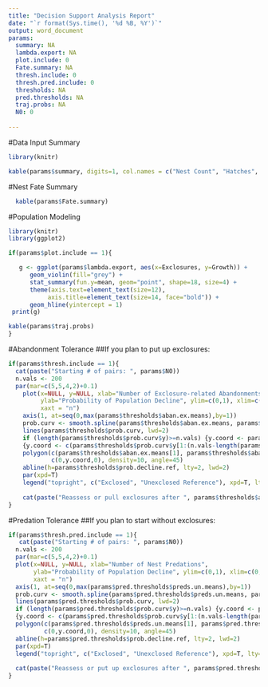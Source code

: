 ```yaml
---
title: "Decision Support Analysis Report"
date: "`r format(Sys.time(), '%d %B, %Y')`"
output: word_document
params:
  summary: NA
  lambda.export: NA
  plot.include: 0
  Fate.summary: NA
  thresh.include: 0
  thresh.pred.include: 0
  thresholds: NA
  pred.thresholds: NA
  traj.probs: NA
  N0: 0
  
---
```



#Data Input Summary
```r
library(knitr)

kable(params$summary, digits=1, col.names = c("Nest Count", "Hatches", "Predations", "Abandonments", "Flood/Weather", "UnknownFail","UnknownFate", "Other"))


```

#Nest Fate Summary
```r
  kable(params$Fate.summary)

```


#Population Modeling
```r
library(knitr)
library(ggplot2)

if(params$plot.include == 1){

   g <- ggplot(params$lambda.export, aes(x=Exclosures, y=Growth)) +
      geom_violin(fill="grey") + 
      stat_summary(fun.y=mean, geom="point", shape=18, size=4) +
      theme(axis.text=element_text(size=12),
           axis.title=element_text(size=14, face="bold")) +
      geom_hline(yintercept = 1)
 print(g)

kable(params$traj.probs)
}
```

#Abandonment Tolerance
##If you plan to put up exclosures:
```r

if(params$thresh.include == 1){
  cat(paste("Starting # of pairs: ", params$N0))
  n.vals <- 200
  par(mar=c(5,5,4,2)+0.1)
    plot(x=NULL, y=NULL, xlab="Number of Exclosure-related Abandonments",
         ylab="Probability of Population Decline", ylim=c(0,1), xlim=c(0, max(params$thresholds$aban.ex.means)), 
         xaxt = "n")
    axis(1, at=seq(0,max(params$thresholds$aban.ex.means),by=1))
    prob.curv <- smooth.spline(params$thresholds$aban.ex.means, params$thresholds$prob.decline)
    lines(params$thresholds$prob.curv, lwd=2)
    if (length(params$thresholds$prob.curv$y)>=n.vals) {y.coord <- params$thresholds$prob.curv$y[1:200]} else 
    {y.coord <- c(params$thresholds$prob.curv$y[1:(n.vals-length(params$thresholds$prob.curv$y))], params$thresholds$prob.curv)}
    polygon(c(params$thresholds$aban.ex.means[1], params$thresholds$aban.ex.means, params$thresholds$aban.ex.means[n.vals]), 
            c(0,y.coord,0), density=10, angle=45)
    abline(h=params$thresholds$prob.decline.ref, lty=2, lwd=2)
    par(xpd=T)
    legend("topright", c("Exclosed", "Unexclosed Reference"), xpd=T, lty=c(1,2), lwd=c(2,2), adj=c(0,NA)) 
    
    cat(paste("Reassess or pull exclosures after ", params$thresholds$aban.tolerance, "observed nest abandonments"))
}
```


#Predation Tolerance
##If you plan to start without exclosures:
```r
if(params$thresh.pred.include == 1){
   cat(paste("Starting # of pairs: ", params$N0))
  n.vals <- 200
  par(mar=c(5,5,4,2)+0.1)
  plot(x=NULL, y=NULL, xlab="Number of Nest Predations",
       ylab="Probability of Population Decline", ylim=c(0,1), xlim=c(0, max(params$pred.thresholds$preds.un.means)), 
       xaxt = "n")
  axis(1, at=seq(0,max(params$pred.thresholds$preds.un.means),by=1))
  prob.curv <- smooth.spline(params$pred.thresholds$preds.un.means, params$pred.thresholds$prob.decline)
  lines(params$pred.thresholds$prob.curv, lwd=2)
  if (length(params$pred.thresholds$prob.curv$y)>=n.vals) {y.coord <- params$pred.thresholds$prob.curv$y[1:200]} else 
  {y.coord <- c(params$pred.thresholds$prob.curv$y[1:(n.vals-length(params$pred.thresholds$prob.curv$y))], params$pred.thresholds$prob.curv)}
  polygon(c(params$pred.thresholds$preds.un.means[1], params$pred.thresholds$preds.un.means, params$pred.thresholds$preds.un.means[n.vals]), 
          c(0,y.coord,0), density=10, angle=45)
  abline(h=params$pred.thresholds$prob.decline.ref, lty=2, lwd=2)
  par(xpd=T)
  legend("topright", c("Exclosed", "Unexclosed Reference"), xpd=T, lty=c(1,2), lwd=c(2,2), adj=c(0,NA)) 
  
  cat(paste("Reassess or put up exclosures after ", params$pred.thresholds$pred.tolerance, "nest predations"))
}
```
